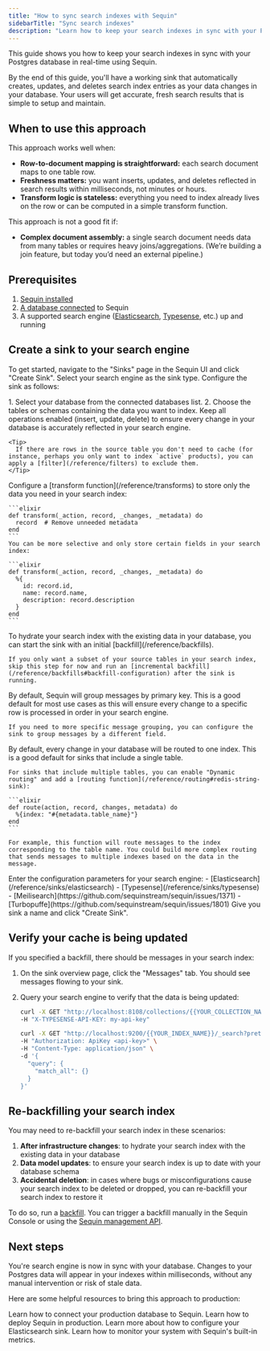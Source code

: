 ```yaml
---
title: "How to sync search indexes with Sequin"
sidebarTitle: "Sync search indexes"
description: "Learn how to keep your search indexes in sync with your Postgres database. Deliver accurate, fresh search results in milliseconds."
---
```


This guide shows you how to keep your search indexes in sync with your Postgres database in real-time using Sequin.

By the end of this guide, you'll have a working sink that automatically creates, updates, and deletes search index entries as your data changes in your database. Your users will get accurate, fresh search results that is simple to setup and maintain.

## When to use this approach

This approach works well when:
- **Row-to-document mapping is straightforward:** each search document maps to one table row.
- **Freshness matters:** you want inserts, updates, and deletes reflected in search results within milliseconds, not minutes or hours.
- **Transform logic is stateless:** everything you need to index already lives on the row or can be computed in a simple transform function.

This approach is not a good fit if:
- **Complex document assembly:** a single search document needs data from many tables or requires heavy joins/aggregations. (We’re building a join feature, but today you’d need an external pipeline.)

## Prerequisites

1. [Sequin installed](/running-sequin)
2. [A database connected](/connect-postgres) to Sequin
3. A supported search engine ([Elasticsearch](/reference/sinks/elasticsearch), [Typesense](/reference/sinks/typesense), etc.) up and running

## Create a sink to your search engine

To get started, navigate to the "Sinks" page in the Sequin UI and click "Create Sink". Select your search engine as the sink type. Configure the sink as follows:

<Steps titleSize="h3">
  <Step title="Select the source">
    1. Select your database from the connected databases list.
    2. Choose the tables or schemas containing the data you want to index.
  </Step>

  <Step title="Apply filters">
    Keep all operations enabled (insert, update, delete) to ensure every change in your database is accurately reflected in your search engine.

    <Tip>
      If there are rows in the source table you don't need to cache (for instance, perhaps you only want to index `active` products), you can apply a [filter](/reference/filters) to exclude them.
    </Tip>
  </Step>

  <Step title="Transform the data">
    Configure a [transform function](/reference/transforms) to store only the data you need in your search index:

    ```elixir
    def transform(_action, record, _changes, _metadata) do
      record  # Remove unneeded metadata
    end
    ```
    You can be more selective and only store certain fields in your search index:

    ```elixir
    def transform(_action, record, _changes, _metadata) do
      %{
        id: record.id,
        name: record.name,
        description: record.description
      }
    end
    ```
  </Step>

  <Step title="Backfill your search index">
    To hydrate your search index with the existing data in your database, you can start the sink with an initial [backfill](/reference/backfills).

    If you only want a subset of your source tables in your search index, skip this step for now and run an [incremental backfill](/reference/backfills#backfill-configuration) after the sink is running.
  </Step>

  <Step title="Group by primary key">
    By default, Sequin will group messages by primary key. This is a good default for most use cases as this will ensure every change to a specific row is processed in order in your search engine.

    If you need to more specific message grouping, you can configure the sink to group messages by a different field.
  </Step>

  <Step title="Configure routing">
    By default, every change in your database will be routed to one index. This is a good default for sinks that include a single table.

    For sinks that include multiple tables, you can enable "Dynamic routing" and add a [routing function](/reference/routing#redis-string-sink):

    ```elixir
    def route(action, record, changes, metadata) do
      %{index: "#{metadata.table_name}"}
    end
    ```

    For example, this function will route messages to the index corresponding to the table name. You could build more complex routing that sends messages to multiple indexes based on the data in the message.
  </Step>

  <Step title="Enter the connection details for your search engine">
    Enter the configuration parameters for your search engine:
    - [Elasticsearch](/reference/sinks/elasticsearch)
    - [Typesense](/reference/sinks/typesense)
    - [Meilisearch](https://github.com/sequinstream/sequin/issues/1371)
    - [Turbopuffe](https://github.com/sequinstream/sequin/issues/1801)
  </Step>

  <Step title="Create the sink">
    Give you sink a name and click "Create Sink".
  </Step>
</Steps>

## Verify your cache is being updated

If you specified a backfill, there should be messages in your search index:

1. On the sink overview page, click the "Messages" tab. You should see messages flowing to your sink.
2. Query your search engine to verify that the data is being updated:

    <CodeGroup>

    ```bash Typesense
    curl -X GET "http://localhost:8108/collections/{{YOUR_COLLECTION_NAME}}/documents/search?q=*" \
    -H "X-TYPESENSE-API-KEY: my-api-key"
    ```

    ```bash Elasticsearch
    curl -X GET "http://localhost:9200/{{YOUR_INDEX_NAME}}/_search?pretty" \
    -H "Authorization: ApiKey <api-key>" \
    -H "Content-Type: application/json" \
    -d '{
      "query": {
        "match_all": {}
      }
    }'
    ```
    </CodeGroup>

## Re-backfilling your search index

You may need to re-backfill your search index in these scenarios:

1. **After infrastructure changes**: to hydrate your search index with the existing data in your database
2. **Data model updates**: to ensure your search index is up to date with your database schema
3. **Accidental deletion**: in cases where bugs or misconfigurations cause your search index to be deleted or dropped, you can re-backfill your search index to restore it

To do so, run a [backfill](/reference/backfills). You can trigger a backfill manually in the Sequin Console or using the [Sequin management API](/management-api/backfills/create).

## Next steps

You're search engine is now in sync with your database. Changes to your Postgres data will appear in your indexes within milliseconds, without any manual intervention or risk of stale data.

Here are some helpful resources to bring this approach to production:

<CardGroup>
  <Card title="Connect your production database" icon="database" href="/connect-postgres">
    Learn how to connect your production database to Sequin.
  </Card>
  <Card title="Deploy Sequin in production" icon="code" href="/how-to/deploy-to-production">
    Learn how to deploy Sequin in production.
  </Card>
  <Card title="Learn more about Elasticsearch" icon="rotate" href="/reference/sinks/elasticsearch">
    Learn more about how to configure your Elasticsearch sink.
  </Card>
  <Card title="Monitor your workflows" icon="chart-line" href="/reference/metrics">
    Learn how to monitor your system with Sequin's built-in metrics.
  </Card>
</CardGroup>
